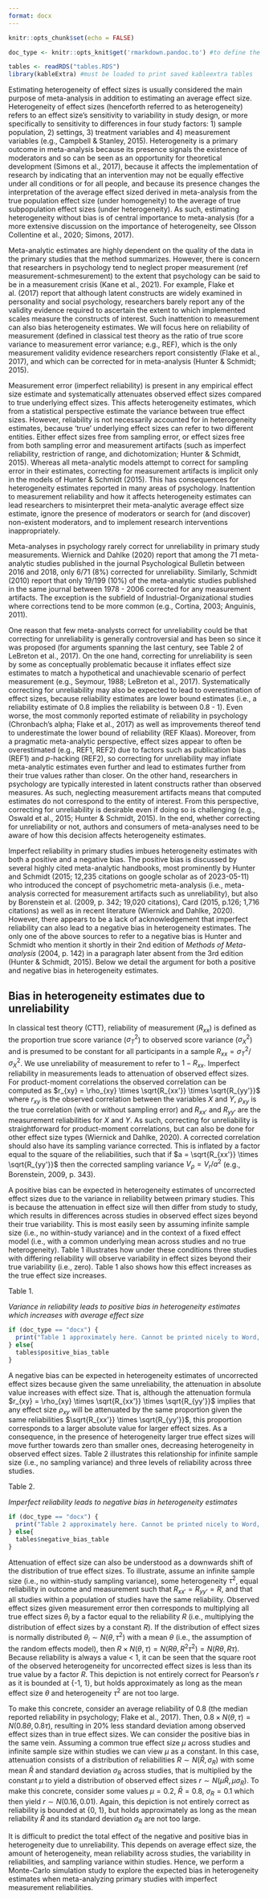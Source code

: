 ```yaml
---
format: docx
---
```


```r
knitr::opts_chunk$set(echo = FALSE)
```

```r
doc_type <- knitr::opts_knit$get('rmarkdown.pandoc.to') #to define the type of document, then format tables using an ifelse statement, see also: https://stackoverflow.com/questions/58999720/scientific-journal-table-of-variable-mean-per-year-with-s-d

tables <- readRDS("tables.RDS")
library(kableExtra) #must be loaded to print saved kableextra tables

```

Estimating heterogeneity of effect sizes is usually considered the main purpose of meta-analysis in addition to estimating an average effect size. Heterogeneity of effect sizes (henceforth referred to as heterogeneity) refers to an effect size's sensitivity to variability in study design, or more specifically to sensitivity to differences in four study factors: 1) sample population, 2) settings, 3) treatment variables and 4) measurement variables (e.g., Campbell & Stanley, 2015). Heterogeneity is a primary outcome in meta-analysis because its presence signals the existence of moderators and so can be seen as an opportunity for theoretical development (Simons et al., 2017), because it affects the implementation of research by indicating that an intervention may not be equally effective under all conditions or for all people, and because its presence changes the interpretation of the average effect sized derived in meta-analysis from the true population effect size (under homogeneity) to the average of true subpopulation effect sizes (under heterogeneity). As such, estimating heterogeneity without bias is of central importance to meta-analysis (for a more extensive discussion on the importance of heterogeneity, see Olsson Collentine et al., 2020; Simons, 2017).

Meta-analytic estimates are highly dependent on the quality of the data in the primary studies that the method summarizes. However, there is concern that researchers in psychology tend to neglect proper measurement (ref measurement-schmesurement) to the extent that psychology can be said to be in a measurement crisis (Kane et al., 2021). For example, Flake et al. (2017) report that although latent constructs are widely examined in personality and social psychology, researchers barely report any of the validity evidence required to ascertain the extent to which implemented scales measure the constructs of interest. Such inattention to measurement can also bias heterogeneity estimates. We will focus here on reliability of measurement (defined in classical test theory as the ratio of true score variance to measurement error variance; e.g., REF), which is the only measurement validity evidence researchers report consistently (Flake et al., 2017), and which can be corrected for in meta-analysis (Hunter & Schmidt; 2015).

Measurement error (imperfect reliability) is present in any empirical effect size estimate and systematically attenuates observed effect sizes compared to true underlying effect sizes. This affects heterogeneity estimates, which from a statistical perspective estimate the variance between true effect sizes. However, reliability is not necessarily accounted for in heterogeneity estimates, because ‘true’ underlying effect sizes can refer to two different entities. Either effect sizes free from sampling error, or effect sizes free from both sampling error and measurement artifacts (such as imperfect reliability, restriction of range, and dichotomization; Hunter & Schmidt, 2015). Whereas all meta-analytic models attempt to correct for sampling error in their estimates, correcting for measurement artifacts is implicit only in the models of Hunter & Schmidt (2015). This has consequences for heterogeneity estimates reported in many areas of psychology. Inattention to measurement reliability and how it affects heterogeneity estimates can lead researchers to misinterpret their meta-analytic average effect size estimate, ignore the presence of moderators or search for (and discover) non-existent moderators, and to implement research interventions inappropriately.

Meta-analyses in psychology rarely correct for unreliability in primary study measurements. Wiernick and Dahlke (2020) report that among the 71 meta-analytic studies published in the journal Psychological Bulletin between 2016 and 2018, only 6/71 (8%) corrected for unreliability. Similarly, Schmidt (2010) report that only 19/199 (10%) of the meta-analytic studies published in the same journal between 1978 - 2006 corrected for any measurement artifacts. The exception is the subfield of Industrial-Organizational studies where corrections tend to be more common (e.g., Cortina, 2003; Anguinis, 2011).

One reason that few meta-analysts correct for unreliability could be that correcting for unreliability is generally controversial and has been so since it was proposed (for arguments spanning the last century, see Table 2 of LeBreton et al., 2017). On the one hand, correcting for unreliability is seen by some as conceptually problematic because it inflates effect size estimates to match a hypothetical and unachievable scenario of perfect measurement (e.g., Seymour, 1988; LeBreton et al., 2017). Systematically correcting for unreliability may also be expected to lead to overestimation of effect sizes, because reliability estimates are lower bound estimates (i.e., a reliability estimate of 0.8 implies the reliability is between 0.8 - 1). Even worse, the most commonly reported estimate of reliability in psychology (Chronbach's alpha; Flake et al., 2017) as well as improvements thereof tend to underestimate the lower bound of reliability (REF Klaas). Moreover, from a pragmatic meta-analytic perspective, effect sizes appear to often be overestimated (e.g., REF1, REF2) due to factors such as publication bias (REF1) and _p_-hacking (REF2), so correcting for unreliability may inflate meta-analytic estimates even further and lead to estimates further from their true values rather than closer. On the other hand, researchers in psychology are typically interested in latent constructs rather than observed measures. As such, neglecting measurement artifacts means that computed estimates do not correspond to the entity of interest. From this perspective, correcting for unreliability is desirable even if doing so is challenging (e.g., Oswald et al., 2015; Hunter & Schmidt, 2015). In the end, whether correcting for unreliability or not, authors and consumers of meta-analyses need to be aware of how this decision affects heterogeneity estimates.

Imperfect reliability in primary studies imbues heterogeneity estimates with both a positive and a negative bias. The positive bias is discussed by several highly cited meta-analytic handbooks, most prominently by Hunter and Schmidt (2015; 12,235 citations on google scholar as of 2023-05-11) who introduced the concept of psychometric meta-analysis (i.e., meta-analysis corrected for measurement artifacts such as unreliability), but also by Borenstein et al. (2009, p. 342; 19,020 citations), Card (2015, p.126; 1,716 citations) as well as in recent literature (Wiernick and Dahlke, 2020). However, there appears to be a lack of acknowledgement that imperfect reliability can also lead to a negative bias in heterogeneity estimates. The only one of the above sources to refer to a negative bias is Hunter and Schmidt who mention it shortly in their 2nd edition of *Methods of Meta-analysis* (2004, p. 142) in a paragraph later absent from the 3rd edition (Hunter & Schmidt, 2015). Below we detail the argument for both a positive and negative bias in heterogeneity estimates.

## Bias in heterogeneity estimates due to unreliability

In classical test theory (CTT), reliability of measurement ($R_{xx}$) is defined as the proportion true score variance ($\sigma^2_T$) to observed score variance ($\sigma^2_X$) and is presumed to be constant for all participants in a sample $R_{xx} = \sigma^2_T / \sigma^2_X$. We use unreliability of measurement to refer to $1 - R_{xx}$. Imperfect reliability in measurements leads to attenuation of observed effect sizes. For product-moment correlations the observed correlation can be computed as $r_{xy} = \rho_{xy} \times \sqrt{R_{xx'}} \times \sqrt{R_{yy'}}$ where $r_{xy}$ is the observed correlation between the variables $X$ and $Y$, $\rho_{xy}$ is the true correlation (with or without sampling error) and $R_{xx'}$ and $R_{yy'}$ are the measurement reliabilities for $X$ and $Y$. As such, correcting for unreliability is straightforward for product-moment correlations, but can also be done for other effect size types (Wiernick and Dahlke, 2020). A corrected correlation should also have its sampling variance corrected. This is inflated by a factor equal to the square of the reliabilities, such that if $a = \sqrt{R_{xx'}} \times \sqrt{R_{yy'}}$ then the corrected sampling variance $V_\rho = V_{r} / a^2$ (e.g., Borenstein, 2009, p. 343).

A positive bias can be expected in heterogeneity estimates of uncorrected effect sizes due to the variance in reliability between primary studies. This is because the attenuation in effect size will then differ from study to study, which results in differences across studies in observed effect sizes beyond their true variability. This is most easily seen by assuming infinite sample size (i.e., no within-study variance) and in the context of a fixed effect model (i.e., with a common underlying mean across studies and no true heterogeneity). Table 1 illustrates how under these conditions three studies with differing reliability will observe variability in effect sizes beyond their true variability (i.e., zero). Table 1 also shows how this effect increases as the true effect size increases.

Table 1.

*Variance in reliability leads to positive bias in heterogeneity estimates which increases with average effect size*

```r

if (doc_type == "docx") {
  print("Table 1 approximately here. Cannot be printed nicely to Word, see tables.pdf")
} else{
  tables$positive_bias_table
}

```

A negative bias can be expected in heterogeneity estimates of uncorrected effect sizes because given the same unreliability, the attenuation in absolute value increases with effect size. That is, although the attenuation formula $r_{xy} = \rho_{xy} \times \sqrt{R_{xx'}} \times \sqrt{R_{yy'}}$ implies that any effect size $\rho_{xy}$ will be attenuated by the same proportion given the same reliabilities $\sqrt{R_{xx'}} \times \sqrt{R_{yy'}}$, this proportion corresponds to a larger absolute value for larger effect sizes. As a consequence, in the presence of heterogeneity larger true effect sizes will move further towards zero than smaller ones, decreasing heterogeneity in observed effect sizes. Table 2 illustrates this relationship for infinite sample size (i.e., no sampling variance) and three levels of reliability across three studies.

Table 2.

*Imperfect reliability leads to negative bias in heterogeneity estimates*

```r

if (doc_type == "docx") {
  print("Table 2 approximately here. Cannot be printed nicely to Word, see tables.pdf")
} else{
  tables$negative_bias_table
}

```

Attenuation of effect size can also be understood as a downwards shift of the distribution of true effect sizes. To illustrate, assume an infinite sample size (i.e., no within-study sampling variance), some heterogeneity $\tau^2$, equal reliability in outcome and measurement such that $R_{xx'} = R_{yy'} = R$, and that all studies within a population of studies have the same reliability. Observed effect sizes given measurement error then corresponds to multiplying all true effect sizes $\theta_i$ by a factor equal to the reliability $R$ (i.e., multiplying the distribution of effect sizes by a constant $R$). If the distribution of effect sizes is normally distributed $\theta_i \sim N(\theta, \tau^2)$ with a mean $\theta$ (i.e., the assumption of the random effects model), then $R \times N(\theta, \tau) = N(R\theta, R^2 \tau^2) = N(R\theta, R\tau)$. Because reliability is always a value \< 1, it can be seen that the square root of the observed heterogeneity for uncorrected effect sizes is less than its true value by a factor $R$. This depiction is not entirely correct for Pearson's $r$ as it is bounded at {-1, 1}, but holds approximately as long as the mean effect size $\theta$ and heterogeneity $\tau^2$ are not too large.

To make this concrete, consider an average reliability of 0.8 (the median reported reliability in psychology; Flake et al., 2017). Then, $0.8 \times N(\theta, \tau) = N(0.8\theta, 0.8 \tau)$, resulting in 20% less standard deviation among observed effect sizes than in true effect sizes. We can consider the positive bias in the same vein. Assuming a common true effect size $\mu$ across studies and infinite sample size within studies we can view $\mu$ as a constant. In this case, attenuation consists of a distribution of reliabilities $R \sim N(\bar{R}, \sigma_R)$ with some mean $\bar{R}$ and standard deviation $\sigma_R$ across studies, that is multiplied by the constant $\mu$ to yield a distribution of observed effect sizes $r \sim N(\mu \bar{R}, \mu \sigma_R)$. To make this concrete, consider some values $\mu = 0.2$, $\bar{R} = 0.8$, $\sigma_R = 0.1$ which then yield $r \sim N(0.16, 0.01)$. Again, this depiction is not entirely correct as reliability is bounded at {0, 1}, but holds approximately as long as the mean reliability $\bar{R}$ and its standard deviation $\sigma_R$ are not too large.

It is difficult to predict the total effect of the negative and positive bias in heterogeneity due to unreliability. This depends on average effect size, the amount of heterogeneity, mean reliability across studies, the variability in reliabilities, and sampling variance within studies. Hence, we perform a Monte-Carlo simulation study to explore the expected bias in heterogeneity estimates when meta-analyzing primary studies with imperfect measurement reliabilities.
